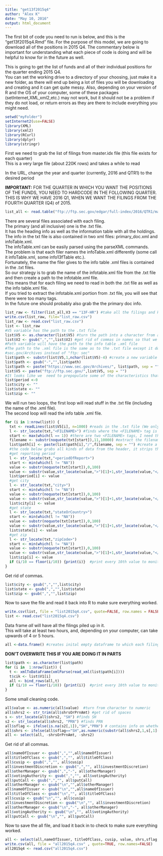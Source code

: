 ```yaml
---
title: "get13f2015q4"
author: "Alex K"
date: "May 10, 2016"
output: html_document
---
```


The first bit of code you need to run is below, and this is the "get13f2015q4.Rmd" file. For the purpose of this model, we are going to download all of the positions in 2015 Q4. The commentary below is important for understanding what each piece of code is doing and will be helpful to know for in the future as well.   

This is going to get the list of funds and all of their individual positions for the quarter ending 2015 Q4.  
You can set the working drive to a directory of your choosing, just make it a new folder, as there will end up being a lot of files you will be downloading and creating and it can get quite messy. Also, depending on your version of R and the OS of your computer, some of these packages (setInternet,XML,xml2,etc.) may not work, but it should not be a problem if they do not load, or return errors as they are there to include everything you might need.   
```r
setwd("myFolder")
setInternet2(use=FALSE)
library(XML)
library(xml2)
library(RCurl)
library(dplyr)
library(stringr)
```
First we need to grab the list of filings from master.idx file (this file exists for each quarter)  
This is a very large file (about 220K rows) and takes a while to read  

In the URL, change the year and quarter (currently, 2016 and QTR1) to the desired period  

**IMPORTANT:** FOR THE QUARTER IN WHICH YOU WANT THE POSITIONS OF THE FUNDS, YOU NEED TO HARDCODE IN THE FOLLOWING QUARTER.
THIS IS WHY WE HAVE 2016 Q1, WHEN WE WANT THE FILINGS FROM THE FOURTH QUARTER (Q4) of 2015.
```r
list_all <- read.table("ftp://ftp.sec.gov/edgar/full-index/2016/QTR1/master.idx", skip=10, sep = "|", fill=TRUE, quote = "")
```
There are several files associated with each filing.    
The primary (and all inclusive) one is the .txt file.  
It has the heading info as well as the information table with all the holdings.  
The info in the txt file is also contained in two xml files: primary_doc.xml and infoTable.xml.    
The infoTable.xml can be easily parsed using the parseXML commands.  
The problem is that each filer names the infoTable.xml differently (some call it infoTable.xml, some info13fTable etc.).    
Fortunately, the name the filer gives to the info table .xml files is contained in the .txt files.    
So our strategy is to grab the name of the infotable.xml file from the .txt file and then create a path to the infotable.xml file.    
This means that for each filing we need to read in both the .txt file as well as the info table.xml file.    
If you tried to extract the infotable.xml portion from .txt file, you will see that there were too many tags.    
In the future one should probably also grab the the primary doc info.    
```r
list_raw <- filter(list_all,V3 == "13F-HR") #take all the filings and keep only 13F filings
write.csv(list_raw, file="list_raw.csv")
list_raw <- read.csv("list_raw.csv")
list <- list_raw
#V5 variable has the path to the .txt file
list$V5 <- as.character(list$V5) #turn the path into a character from a factor
list$V2 <- gsub(",","",list$V2) #get rid of commas in names so that we can save as csv without quotes
#Path variable will have the path to the info table .xml file
#The path to the .xml file is the same as to the .txt file except it does not have dashes and the address is
#sec.gov/Archives instead of "ftp: sec"
list$path <- substr(list$V5,1,nchar(list$V5)-4) #create a new variable path
list$path <- gsub("-","",list$path)
list$path <- paste("https://www.sec.gov/Archives/", list$path, sep = "")
list$V5 <- paste("ftp://ftp.sec.gov/",list$V5, sep = "") 
#It looks like we  need to prepopulate some of the characteristics that we will be reading from the .txt file
list$period <-0
list$city <- ""
list$state <- ""
list$zip <- ""
```
We will run two loops, the first loop will read stuff in the .txt file (including the name of the .xml file).  
The second loop will read the info table .xml file.  
```r
for (i in 1:nrow(list)) {
  txt <- readLines(list$V5[i], n=1000) #reads in the .txt file (We only need the first 1000 lines since the name of the xml file will be there)
  l <- str_locate(txt,"<FILENAME>") #finds where the <FILENAME> tag is 
  start <- max(which(l == 1)) #there are two <FILENAME> tags, I need the second one because that one refers to the info table xml
  filename <- substr(noquote(txt[start]),11,10000) #extract the filename from that one line in .txt file skipping the <FILENAME> tag
  list$path[i] <- paste(list$path[i],"/",filename, sep = "") #create a path to the info table .xml
  #the code below grabs all kinds of data from the header, it strips the tags
  #get reporting period
  l <- str_locate(txt,"<periodOfReport>")
  start <- min(which(l != "NA"))
  value <- substr(noquote(txt[start]),0,100)
  value <- substr(value,str_locate(value,">")[1]+1,str_locate(value,"</")[1]-1)
  list$period[i] <- value
  #get city
  l <- str_locate(txt,"city>")
  start <- min(which(l != "NA"))
  value <- substr(noquote(txt[start]),0,100)
  value <- substr(value,str_locate(value,">")[1]+1,str_locate(value,"</")[1]-1)
  list$city[i] <- value
  #get state
  l <- str_locate(txt,"stateOrCountry>")
  start <- min(which(l != "NA"))
  value <- substr(noquote(txt[start]),0,100)
  value <- substr(value,str_locate(value,">")[1]+1,str_locate(value,"</")[1]-1)
  list$state[i] <- value
  #get zip
  l <- str_locate(txt,"zipCode>")
  start <- min(which(l != "NA"))
  value <- substr(noquote(txt[start]),0,100)
  value <- substr(value,str_locate(value,">")[1]+1,str_locate(value,"</")[1]-1)
  list$zip[i] <- value
  if (i/10 == floor(i/10)) {print(i)}  #print every 10th value to monitor progress of the loop
}
```
Get rid of commas.    
```r
list$city <- gsub(",","",list$city)
list$state <- gsub(",","",list$state)
list$zip <- gsub(",","",list$zip)
```
Now to save the file and read it back into R to make sure everything worked.  
```r
write.csv(list, file = "list2015q4.csv", quote=FALSE, row.names = FALSE)
list <- read.csv("list2015q4.csv")
```

Data frame *all* will have all the filings piled up in it.  
This will take at least two hours, and, depending on your computer, can take upwards of 4 or 5 hours.  
```r
all <-data.frame() #creates inital empty dataframe to which each filing is added 
```
**DON'T OVERWRITE THIS IF YOU ARE DOING IT IN PARTS**
```r
list$path <- as.character(list$path)
for (i in  1:nrow(list)) {
  t <- xmlToDataFrame(xmlParse(read_xml(list$path[i])))
  t$cik <- list$V1[i]
  all <- bind_rows(all,t)
  if (i/10 == floor(i/10)) {print(i)}  #print every 10th value to monitor progress of the loop
}
```
Some small cleaning code.  
```r
all$value <- as.numeric(all$value)  #turn from character to numeric
all$shrs2 <- str_trim(all$shrsOrPrnAmt) #get rid of spaces
s <- str_locate(all$shrs2, "SH") #finds SH
s2 <- str_locate(all$shrs2, "PRN") #finds PRN
all$sflag <- ifelse(is.na(s2[,1]),"SH","PRN") # contains info on whether number of shares is SH or PRN
all$shrs <- ifelse(all$sflag=="SH",as.numeric(substr(all$shrs2,1,s[,1]-1)),as.numeric(substr(all$shrs2,1,s2[,1]-1))) #put numberic number of shares or prn depending on flag
all <- select(all, -shrsOrPrnAmt, -shrs2)
```
Get rid of all commas.  
```r
all$nameOfIssuer <- gsub(",","",all$nameOfIssuer)
all$titleOfClass <- gsub(",","", all$titleOfClass)
all$cusip <- gsub(",","", all$cusip)
all$investmentDiscretion <- gsub(",","", all$investmentDiscretion)
all$otherManager <- gsub(",","-", all$otherManager)
all$votingAuthority <- gsub(",","", all$votingAuthority)
all$putCall <- gsub(",","", all$putCall)
all$otherManager <- gsub("\n","",all$otherManager)
all$nameOfIssuer <- gsub("\n","",all$nameOfIssuer)
all$titleOfClass <- gsub("\n","", all$titleOfClass)
all$cusip <- gsub("\n","", all$cusip)
all$investmentDiscretion <- gsub("\n","", all$investmentDiscretion)
all$otherManager <- gsub("\n","-", all$otherManager)
all$votingAuthority <- gsub("\n","", all$votingAuthority)
all$putCall <- gsub("\n","", all$putCall)
```
Now to save the all file, and load it back in to check to make sure everything worked.  
```r
all <- select(all,nameOfIssuer, titleOfClass, cusip, value, shrs,sflag, investmentDiscretion, otherManager, votingAuthority, putCall, cik)
write.csv(all, file = "all2015q4.csv" , quote=TRUE, row.names=FALSE)
all2015q4 <- read.csv("all2015q4.csv")
```
